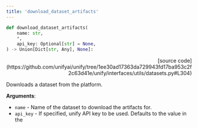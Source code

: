 ```yaml
---
title: 'download_dataset_artifacts'
---
```


```python
def download_dataset_artifacts(
    name: str,
    *,
    api_key: Optional[str] = None,
) -> Union[Dict[str, Any], None]:
```

<p align="right">[source code](https://github.com/unifyai/unify/tree/1ee30ad17363da729943fd17ba953c2f2c63d41e/unify/interfaces/utils/datasets.py#L304)</p>

Downloads a dataset from the platform.

**Arguments**:

- `name` - Name of the dataset to download the artifacts for.
- `api_key` - If specified, unify API key to be used. Defaults to the value in the